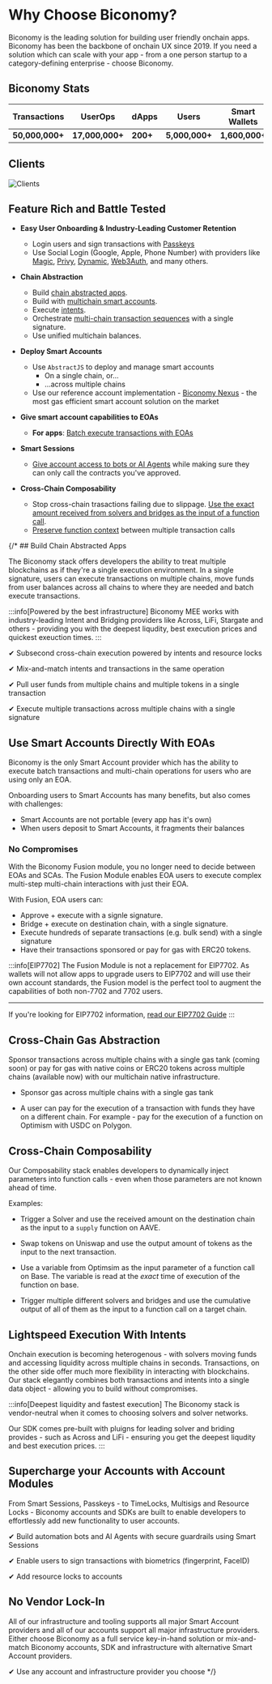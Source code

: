 
# Why Choose Biconomy?

Biconomy is the leading solution for building user friendly onchain
apps. Biconomy has been the backbone of onchain UX since 2019. 
If you need a solution which can scale with your app - from a one person startup 
to a category-defining enterprise - choose Biconomy.


## Biconomy Stats
| Transactions | UserOps | dApps | Users | Smart Wallets |
|---------------------|-----------------|--------------|----------------|---------------------|
| **50,000,000+** | **17,000,000+** | **200+** | **5,000,000+** | **1,600,000+** |

## Clients 

![Clients](https://i.imgur.com/ZBMC59B.png)


## Feature Rich and Battle Tested

* **Easy User Onboarding & Industry-Leading Customer Retention**
  * Login users and sign transactions with [Passkeys](/modules/validators/passkeyValidator/) 
  * Use Social Login (Google, Apple, Phone Number) with providers like [Magic](/tutorials/signers/magic),
   [Privy](/tutorials/signers/privy), [Dynamic](/tutorials/signers/dynamic), 
   [Web3Auth](/tutorials/signers/magic), and many others.

* **Chain Abstraction**
  * Build [chain abstracted apps](/mee/tutorials/build-chainabstracted-app).
  * Build with [multichain smart accounts](/mee/tutorials/manage-multichain-sca).
  * Execute [intents](/mee/tutorials/execute-intent).
  * Orchestrate [multi-chain transaction sequences](/mee/tutorials/build-chainabstracted-app) with a single signature.
  * Use unified multichain balances.

* **Deploy Smart Accounts**
  * Use `AbstractJS` to deploy and manage smart accounts
    * On a single chain, or...
    * ...across multiple chains
  * Use our reference account implementation - [Biconomy Nexus](/overview) - the most gas efficient smart account solution on the market

* **Give smart account capabilities to EOAs**
  * **For apps**: [Batch execute transactions with EOAs](/mee/fusion)

* **Smart Sessions**
  * [Give account access to bots or AI Agents](/tutorials/smart-sessions) while making sure they can
  only call the contracts you've approved.

* **Cross-Chain Composability**
  * Stop cross-chain trasactions failing due to slippage. [Use the exact
  amount received from solvers and bridges as the input of a function call](/composability/using-fallback-handlers).
  * [Preserve function context](/composability) between multiple transaction calls


{/* ## Build Chain Abstracted Apps

The Biconomy stack offers developers the ability to treat multiple blockchains as if
they're a single execution environment. In a single signature, users can execute transactions
on multiple chains, move funds from user balances across all chains to where they are needed and
batch execute transactions.

:::info[Powered by the best infrastructure]
Biconomy MEE works with industry-leading Intent and Bridging providers like Across, LiFi, Stargate
and others - providing you with the deepest liqudity, best execution prices and quickest exeuction times.
:::

✔ Subsecond cross-chain execution powered by intents and resource locks

✔ Mix-and-match intents and transactions in the same operation

✔ Pull user funds from multiple chains and multiple tokens in a single transaction

✔ Execute multiple transactions across multiple chains with a single signature

## Use Smart Accounts Directly With EOAs

Biconomy is the only Smart Account provider which has the ability to execute batch
transactions and multi-chain operations for users who are using only an EOA.

Onboarding users to Smart Accounts has many benefits, but also comes with challenges:

- Smart Accounts are not portable (every app has it's own)
- When users deposit to Smart Accounts, it fragments their balances

### No Compromises

With the Biconomy Fusion module, you no longer need to decide between EOAs
and SCAs. The Fusion Module enables EOA users to execute complex multi-step
multi-chain interactions with just their EOA.

With Fusion, EOA users can:
- Approve + execute with a signle signature.
- Bridge + execute on destination chain, with a single signature.
- Execute hundreds of separate transactions (e.g. bulk send) with a single signature
- Have their transactions sponsored or pay for gas with ERC20 tokens.


:::info[EIP7702]
The Fusion Module is not a replacement for EIP7702. As wallets will not allow
apps to upgrade users to EIP7702 and will use their own account standards, the 
Fusion model is the perfect tool to augment the capabilities of both non-7702 and
7702 users.

---

If you're looking for EIP7702 information, [read our EIP7702 Guide](/eip7702/wallet-guide)
:::

## Cross-Chain Gas Abstraction 

Sponsor transactions across multiple chains with a single gas tank (coming soon) or pay for gas
with native coins or ERC20 tokens across multiple chains (available now) with our multichain native
infrastructure.

- Sponsor gas across multiple chains with a single gas tank

- A user can pay for the execution of a transaction with funds they have on a different chain. 
For example - pay for the execution of a function on Optimism with USDC on Polygon.


## Cross-Chain Composability

Our Composability stack enables developers to dynamically inject parameters
into function calls - even when those parameters are not known ahead of time.

Examples:

- Trigger a Solver and use the received amount on the destination chain
as the input to a `supply` function on AAVE.

- Swap tokens on Uniswap and use the output amount of tokens as the input
to the next transaction.

- Use a variable from Optimsim as the input parameter of a function call
on Base. The variable is read at the _exact_ time of execution of the function
on base.

- Trigger multiple different solvers and bridges and use the cumulative output
of all of them as the input to a function call on a target chain.


## Lightspeed Execution With Intents

Onchain execution is becoming heterogenous - with solvers moving funds and accessing liquidity
across multiple chains in seconds. Transactions, on the other side offer much more flexibility in
interacting with blockchains. Our stack elegantly combines both transactions and intents into a single
data object - allowing you to build without compromises.

:::info[Deepest liquidity and fastest execution]
The Biconomy stack is vendor-neutral when it comes to choosing solvers and solver networks. 

Our SDK
comes pre-built with pluigns for leading solver and briding provides - such as Across and LiFi - ensuring
you get the deepest liqudity and best execution prices.
:::

## Supercharge your Accounts with Account Modules

From Smart Sessions, Passkeys - to TimeLocks, Multisigs and Resource Locks - Biconomy accounts
and SDKs are built to enable developers to effortlessly add new functionality to user accounts.

✔ Build automation bots and AI Agents with secure guardrails using Smart Sessions

✔ Enable users to sign transactions with biometrics (fingerprint, FaceID)

✔ Add resource locks to accounts


## No Vendor Lock-In

All of our infrastructure and tooling supports all major Smart Account providers and all of our 
accounts support all major infrastructure providers. Either choose Biconomy as a full service 
key-in-hand solution or mix-and-match Biconomy accounts, SDK and infrastructure with alternative
Smart Account providers.

✔ Use any account and infrastructure provider you choose
 */}
